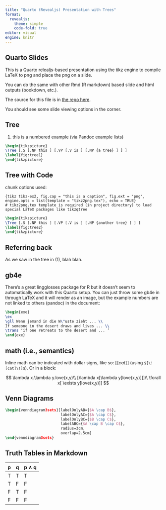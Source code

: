 ```yaml
---
title: "Quarto (Revealjs) Presentation with Trees"
format: 
  revealjs:
    theme: simple
    code-fold: true
editor: visual
engine: knitr
---
```


## Quarto Slides


This is a Quarto relealjs-based presentation using the tikz engine to compile LaTeX to png and place the png on a slide. 

You can do the same with other Rmd (R markdown) based slide and html outputs (bookdown, etc.). 

The source for this file is in [the repo here](https://github.com/UMWordLab/linguist-slides).

You should see some slide viewing options in the corner. 

## Tree

(@tree1) this is a numbered example (via Pandoc example lists)

```tikz

\begin{tikzpicture}
\Tree [.S [.NP this ] [.VP [.V is ] [.NP {a tree} ] ] ]
\label{fig:tree1}
\end{tikzpicture}

```

## Tree with Code

chunk options used:
```verbatim
{tikz tikz-ex2, fig.cap = "this is a caption", fig.ext = 'png', engine.opts = list(template = "tikz2png.tex"), echo = TRUE}
# tikz2png.tex template is required (in project directory) to load special LaTeX packages like tikzqtree
```


```tikz

\begin{tikzpicture}
\Tree [.S [.NP this ] [.VP [.V is ] [.NP {another tree} ] ] ]
\label{fig:tree2}
\end{tikzpicture}

```

## Referring back

As we saw in the tree in (@tree1), blah blah. 

## gb4e

There's a great lingglosses package for R but it doesn't seem to automatically work with this Quarto setup. You can just throw some gb4e in through LaTeX and it will render as an image, but the example numbers are not linked to others (pandoc) in the document:

```tikz
\begin{exe}
\ex
\gll Wenn jemand in die W\"uste zieht ... \\
If someone in the desert draws and lives ... \\
\trans ‘if one retreats to the desert and ... ’
\end{exe}

```

## math (i.e., semantics)

Inline math can be indicated with dollar signs, like so:  $[\![cat]\!]$ (using `$[\![cat]\!]$`). Or in a block:

$$
\lambda x.\lambda y.love(x,y)\\
[\lambda x[\lambda y[love(x,y)]]]\\
\forall x[ \exists y[love(x,y)]]
$$ 

## Venn Diagrams

```tikz
\begin{venndiagram3sets}[labelOnlyAB={$A \cap B$},
                         labelOnlyAC={$A \cap C$},
                         labelOnlyBC={$B \cap C$},
                         labelABC={$A \cap B \cap C$},
                         radius=3cm,
                         overlap=2.5cm]
\end{venndiagram3sets}
```


## Truth Tables in Markdown

| p | q | p $\land$ q |
|---|---|---------|
| T | T | T       |
| T | F | F       |
| F | T | F       |
| F | F | F       |